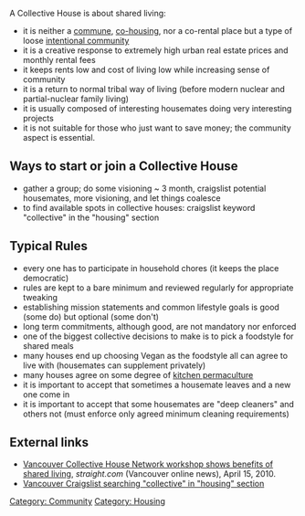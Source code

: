 A Collective House is about shared living:

* it is neither a [[Glossary_of_sustainability_terms#C|commune]], [[co-housing]], nor a co-rental place but a type of loose [[intentional community]]
* it is a creative response to extremely high urban real estate prices and monthly rental fees
* it keeps rents low and cost of living low while increasing sense of community
* it is a return to normal tribal way of living (before modern nuclear and partial-nuclear family living)
* it is usually composed of interesting housemates doing very interesting projects
* it is not suitable for those who just want to save money; the community aspect is essential.

==Ways to start or join a Collective House==
* gather a group; do some visioning ~ 3 month, craigslist potential housemates, more visioning, and let things coalesce
* to find available spots in collective houses:  craigslist keyword "collective" in the "housing" section

==Typical Rules==
* every one has to participate in household chores (it keeps the place democratic)
* rules are kept to a bare minimum and reviewed regularly for appropriate tweaking
* establishing mission statements and common lifestyle goals is good (some do) but optional (some don't)
* long term commitments, although good, are not mandatory nor enforced
* one of the biggest collective decisions to make is to pick a foodstyle for shared meals
* many houses end up choosing Vegan as the foodstyle all can agree to live with (housemates can supplement privately)
* many houses agree on some degree of [[kitchen permaculture]] 
* it is important to accept that sometimes a housemate leaves and a new one come in
* it is important to accept that some housemates are "deep cleaners" and others not (must enforce only agreed minimum cleaning requirements)

==External links==
* [http://www.straight.com/article-302793/vancouver/shared-living-option Vancouver Collective House Network workshop shows benefits of shared living], ''straight.com'' (Vancouver online news), April 15, 2010.
* [http://vancouver.en.craigslist.ca/search/hhh/van?query=collective&catAbbreviation=hhh&bedrooms= Vancouver Craigslist   searching "collective" in "housing" section]

[[Category: Community]]
[[Category: Housing]]